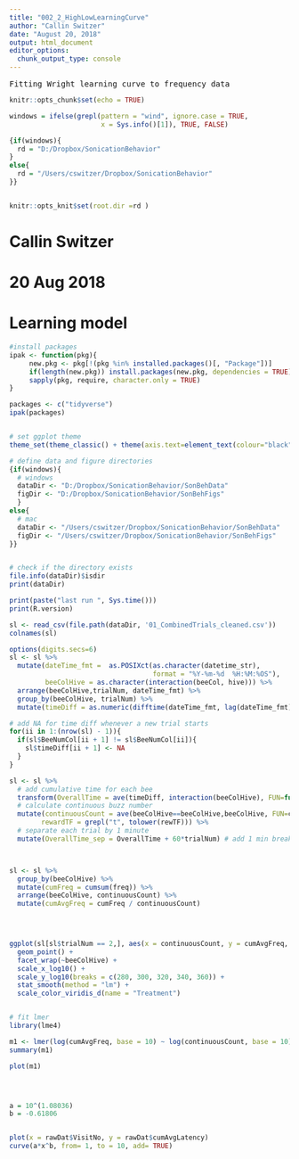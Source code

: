 ```yaml
---
title: "002_2_HighLowLearningCurve"
author: "Callin Switzer"
date: "August 20, 2018"
output: html_document
editor_options: 
  chunk_output_type: console
---
```


<pre>
Fitting Wright learning curve to frequency data
</pre>



```r
knitr::opts_chunk$set(echo = TRUE)

windows = ifelse(grepl(pattern = "wind", ignore.case = TRUE, 
                       x = Sys.info()[1]), TRUE, FALSE)

{if(windows){
  rd = "D:/Dropbox/SonicationBehavior"
}
else{
  rd = "/Users/cswitzer/Dropbox/SonicationBehavior"
}}


knitr::opts_knit$set(root.dir =rd )
```

# Callin Switzer
# 20 Aug 2018
# Learning model

```r
#install packages
ipak <- function(pkg){
     new.pkg <- pkg[!(pkg %in% installed.packages()[, "Package"])]
     if(length(new.pkg)) install.packages(new.pkg, dependencies = TRUE)
     sapply(pkg, require, character.only = TRUE)
}

packages <- c("tidyverse")
ipak(packages)


# set ggplot theme
theme_set(theme_classic() + theme(axis.text=element_text(colour="black")))

# define data and figure directories
{if(windows){
  # windows
  dataDir <- "D:/Dropbox/SonicationBehavior/SonBehData"
  figDir <- "D:/Dropbox/SonicationBehavior/SonBehFigs"
  }
else{
  # mac
  dataDir <- "/Users/cswitzer/Dropbox/SonicationBehavior/SonBehData"
  figDir <- "/Users/cswitzer/Dropbox/SonicationBehavior/SonBehFigs"
}}


# check if the directory exists
file.info(dataDir)$isdir
print(dataDir)

print(paste("last run ", Sys.time()))
print(R.version)
```







```r
sl <- read_csv(file.path(dataDir, '01_CombinedTrials_cleaned.csv'))
colnames(sl)

options(digits.secs=6)
sl <- sl %>% 
  mutate(dateTime_fmt =  as.POSIXct(as.character(datetime_str), 
                                    format = "%Y-%m-%d  %H:%M:%OS"), 
         beeColHive = as.character(interaction(beeCol, hive))) %>%
  arrange(beeColHive,trialNum, dateTime_fmt) %>% 
  group_by(beeColHive, trialNum) %>%
  mutate(timeDiff = as.numeric(difftime(dateTime_fmt, lag(dateTime_fmt), units = "sec"))) 

# add NA for time diff whenever a new trial starts
for(ii in 1:(nrow(sl) - 1)){
  if(sl$BeeNumCol[ii + 1] != sl$BeeNumCol[ii]){
    sl$timeDiff[ii + 1] <- NA
  }
}

sl <- sl %>%
  # add cumulative time for each bee
  transform(OverallTime = ave(timeDiff, interaction(beeColHive), FUN=function(x) cumsum(coalesce(x, 0)) + x*0)) %>%
  # calculate continuous buzz number
  mutate(continuousCount = ave(beeColHive==beeColHive,beeColHive, FUN=cumsum), 
        rewardTF = grepl("t", tolower(rewTF))) %>%
  # separate each trial by 1 minute
  mutate(OverallTime_sep = OverallTime + 60*trialNum) # add 1 min breaks between trials



sl <- sl %>%
  group_by(beeColHive) %>%
  mutate(cumFreq = cumsum(freq)) %>%
  arrange(beeColHive, continuousCount) %>%
  mutate(cumAvgFreq = cumFreq / continuousCount)
  



ggplot(sl[sl$trialNum == 2,], aes(x = continuousCount, y = cumAvgFreq, color = trt)) + 
  geom_point() + 
  facet_wrap(~beeColHive) + 
  scale_x_log10() + 
  scale_y_log10(breaks = c(280, 300, 320, 340, 360)) + 
  stat_smooth(method = "lm") + 
  scale_color_viridis_d(name = "Treatment")


# fit lmer
library(lme4)

m1 <- lmer(log(cumAvgFreq, base = 10) ~ log(continuousCount, base = 10) *  trt + (1|beeColHive), data = sl)
summary(m1)

plot(m1)




a = 10^(1.08036)
b = -0.61806


plot(x = rawDat$VisitNo, y = rawDat$cumAvgLatency)
curve(a*x^b, from= 1, to = 10, add= TRUE)


```